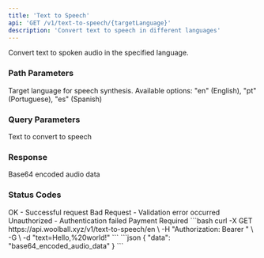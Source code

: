 ```yaml
---
title: 'Text to Speech'
api: 'GET /v1/text-to-speech/{targetLanguage}'
description: 'Convert text to speech in different languages'
---
```


Convert text to spoken audio in the specified language.

### Path Parameters

<ParamField path="targetLanguage" type="string" required>
  Target language for speech synthesis. Available options: "en" (English), "pt" (Portuguese), "es" (Spanish)
</ParamField>

### Query Parameters

<ParamField query="text" type="string" required>
  Text to convert to speech
</ParamField>

### Response

<ResponseField name="data" type="string">
  Base64 encoded audio data
</ResponseField>

### Status Codes

<ResponseField name="200" type="object">
  OK - Successful request
</ResponseField>

<ResponseField name="400" type="object">
  Bad Request - Validation error occurred
</ResponseField>

<ResponseField name="401" type="object">
  Unauthorized - Authentication failed
</ResponseField>

<ResponseField name="402" type="object">
  Payment Required
</ResponseField>

<RequestExample>
```bash
curl -X GET https://api.woolball.xyz/v1/text-to-speech/en \
  -H "Authorization: Bearer <YOUR_API_KEY>" \
  -G \
  -d "text=Hello,%20world!"
```
</RequestExample>

<ResponseExample>
```json
{
  "data": "base64_encoded_audio_data"
}
```
</ResponseExample>
